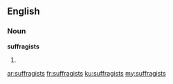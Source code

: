 ==English==

===Noun===
'''suffragists'''

# {{plural of|[[suffragist]]}}

[[ar:suffragists]]
[[fr:suffragists]]
[[ku:suffragists]]
[[my:suffragists]]